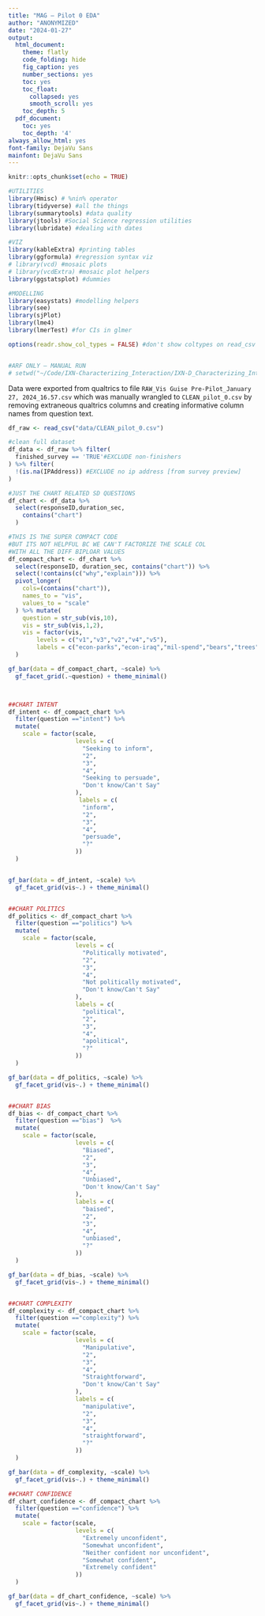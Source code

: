 ```yaml
---
title: "MAG — Pilot 0 EDA"
author: "ANONYMIZED"
date: "2024-01-27"
output:
  html_document:
    theme: flatly
    code_folding: hide
    fig_caption: yes
    number_sections: yes
    toc: yes
    toc_float:
      collapsed: yes
      smooth_scroll: yes
    toc_depth: 5
  pdf_document:
    toc: yes
    toc_depth: '4'
always_allow_html: yes
font-family: DejaVu Sans
mainfont: DejaVu Sans
---
```


```r
knitr::opts_chunk$set(echo = TRUE)

#UTILITIES
library(Hmisc) # %nin% operator
library(tidyverse) #all the things
library(summarytools) #data quality
library(jtools) #Social Science regression utilities
library(lubridate) #dealing with dates

#VIZ
library(kableExtra) #printing tables
library(ggformula) #regression syntax viz
# library(vcd) #mosaic plots
# library(vcdExtra) #mosaic plot helpers
library(ggstatsplot) #dummies

#MODELLING
library(easystats) #modelling helpers
library(see)
library(sjPlot)
library(lme4)
library(lmerTest) #for CIs in glmer

options(readr.show_col_types = FALSE) #don't show coltypes on read_csv


#ARF ONLY — MANUAL RUN
# setwd("~/Code/IXN-Characterizing_Interaction/IXN-D_Characterizing_Interaction/ANALYSIS")

```

Data were exported from qualtrics to file `RAW_Vis Guise Pre-Pilot_January 27, 2024_16.57.csv` which was manually wrangled to `CLEAN_pilot_0.csv` by removing extraneous qualtrics columns and creating informative column names from question text. 


```r

df_raw <- read_csv("data/CLEAN_pilot_0.csv")

#clean full dataset
df_data <- df_raw %>% filter(
  finished_survey == 'TRUE'#EXCLUDE non-finishers
) %>% filter(
  !(is.na(IPAddress)) #EXCLUDE no ip address [from survey preview]
)
```


```r
#JUST THE CHART RELATED SD QUESTIONS
df_chart <- df_data %>% 
  select(responseID,duration_sec,
    contains("chart")
  ) 

#THIS IS THE SUPER COMPACT CODE
#BUT ITS NOT HELPFUL BC WE CAN'T FACTORIZE THE SCALE COL
#WITH ALL THE DIFF BIPLOAR VALUES
df_compact_chart <- df_chart %>%
  select(responseID, duration_sec, contains("chart")) %>%
  select(!contains(c("why","explain"))) %>%
  pivot_longer(
    cols=(contains("chart")),
    names_to = "vis",
    values_to = "scale"
  ) %>% mutate(
    question = str_sub(vis,10),
    vis = str_sub(vis,1,2),
    vis = factor(vis,
        levels = c("v1","v3","v2","v4","v5"),
        labels = c("econ-parks","econ-iraq","mil-spend","bears","trees"))
  )

gf_bar(data = df_compact_chart, ~scale) %>% 
  gf_facet_grid(.~question) + theme_minimal()



##CHART INTENT
df_intent <- df_compact_chart %>% 
  filter(question =="intent") %>% 
  mutate(
    scale = factor(scale,
                   levels = c(
                     "Seeking to inform",
                     "2",
                     "3",
                     "4",
                     "Seeking to persuade",
                     "Don't know/Can't Say"
                   ),
                    labels = c(
                     "inform",
                     "2",
                     "3",
                     "4",
                     "persuade",
                     "?"
                   ))
  )


gf_bar(data = df_intent, ~scale) %>% 
  gf_facet_grid(vis~.) + theme_minimal()


##CHART POLITICS
df_politics <- df_compact_chart %>% 
  filter(question =="politics") %>% 
  mutate(
    scale = factor(scale,
                   levels = c(
                     "Politically motivated",
                     "2",
                     "3",
                     "4",
                     "Not politically motivated",
                     "Don't know/Can't Say"
                   ),
                   labels = c(
                     "political",
                     "2",
                     "3",
                     "4",
                     "apolitical",
                     "?"
                   ))
  )

gf_bar(data = df_politics, ~scale) %>% 
  gf_facet_grid(vis~.) + theme_minimal()


##CHART BIAS
df_bias <- df_compact_chart %>% 
  filter(question =="bias")  %>% 
  mutate(
    scale = factor(scale,
                   levels = c(
                     "Biased",
                     "2",
                     "3",
                     "4",
                     "Unbiased",
                     "Don't know/Can't Say"
                   ),
                   labels = c(
                     "baised",
                     "2",
                     "3",
                     "4",
                     "unbiased",
                     "?"
                   ))
  )

gf_bar(data = df_bias, ~scale) %>% 
  gf_facet_grid(vis~.) + theme_minimal()


##CHART COMPLEXITY
df_complexity <- df_compact_chart %>% 
  filter(question =="complexity") %>% 
  mutate(
    scale = factor(scale,
                   levels = c(
                     "Manipulative",
                     "2",
                     "3",
                     "4",
                     "Straightforward",
                     "Don't know/Can't Say"
                   ),
                   labels = c(
                     "manipulative",
                     "2",
                     "3",
                     "4",
                     "straightforward",
                     "?"
                   ))
  )

gf_bar(data = df_complexity, ~scale) %>% 
  gf_facet_grid(vis~.) + theme_minimal()

##CHART CONFIDENCE
df_chart_confidence <- df_compact_chart %>% 
  filter(question =="confidence") %>% 
  mutate(
    scale = factor(scale,
                   levels = c(
                     "Extremely unconfident",
                     "Somewhat unconfident",
                     "Neither confident nor unconfident",
                     "Somewhat confident",
                     "Extremely confident"
                   ))
  )

gf_bar(data = df_chart_confidence, ~scale) %>% 
  gf_facet_grid(vis~.) + theme_minimal()
```

